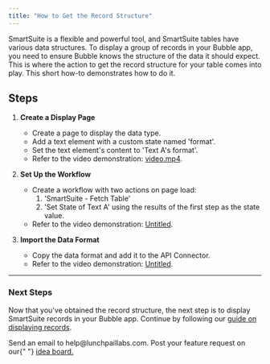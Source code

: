 ```yaml
---
title: "How to Get the Record Structure"
---
```


SmartSuite is a flexible and powerful tool, and SmartSuite tables have various data structures. To display a group of records in your Bubble app, you need to ensure Bubble knows the structure of the data it should expect. This is where the action to get the record structure for your table comes into play. This short how-to demonstrates how to do it.

## Steps

1. **Create a Display Page**

   - Create a page to display the data type.
   - Add a text element with a custom state named 'format'.
   - Set the text element's content to 'Text A's format'.
   - Refer to the video demonstration: [video.mp4](https://prod-files-secure.s3.us-west-2.amazonaws.com/480f0932-72ea-496f-a70d-3632da8d6e99/82789c98-a4eb-4947-9da1-0ded62e8f4ff/video.mp4).

2. **Set Up the Workflow**

   - Create a workflow with two actions on page load:
     1. 'SmartSuite - Fetch Table'
     2. 'Set State of Text A' using the results of the first step as the state value.
   - Refer to the video demonstration: [Untitled](https://prod-files-secure.s3.us-west-2.amazonaws.com/480f0932-72ea-496f-a70d-3632da8d6e99/6be7b0ab-7ba6-44cb-a7a4-9a87a1ed476c/Untitled.mp4).

3. **Import the Data Format**
   - Copy the data format and add it to the API Connector.
   - Refer to the video demonstration: [Untitled](https://prod-files-secure.s3.us-west-2.amazonaws.com/480f0932-72ea-496f-a70d-3632da8d6e99/748d8b00-8fc3-4a12-92b4-fcb75e2ebb2a/Untitled.mp4).

---

### Next Steps

Now that you've obtained the record structure, the next step is to display SmartSuite records in your Bubble app. Continue by following our [guide on displaying records](/bubble/smartsuite/display-records).

<CardGroup cols={2}>
  <Card title="Need Help?" icon="envelope" href="mailto:help@lunchpaillabs.com">
    Send an email to help@lunchpaillabs.com.
  </Card>
  <Card
    title="Have a feature request?"
    icon="lightbulb"
    href="https://lunchpaillabs.canny.io/feature-requests?selectedCategory=smartsuite-plugin-for-bubble"
  >
    Post your feature request on our{" "}
    <a href="https://lunchpaillabs.canny.io/feature-requests?selectedCategory=smartsuite-plugin-for-bubble">
      idea board.
    </a>
  </Card>
</CardGroup>
